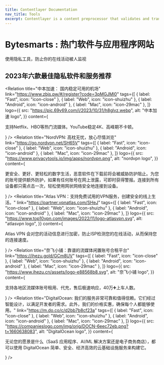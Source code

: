 ```yaml
---
title: Contentlayer Documentation
nav_title: Tools
excerpt: Contentlayer is a content preprocessor that validates and transforms your content into type-safe JSON you can easily import into your application.
---
```


# Bytesmarts : 热门软件与应用程序网站

使用隐私工具，防止你的在线活动被人监视

## 2023年六款最佳隐私软件和服务推荐

<Relation
  title="中本加速： 国内稳定可用的机场"
  link="https://www.zbjs.pw/#/register?code=3pMGJMl0"
  tags={[
    { label: "Fast", icon: "icon-close" },
    { label: "Web", icon: "icon-shuizhu" },
    { label: "Android", icon: "icon-android" },
    { label: "Mac", icon: "icon-29mac" },
  ]}
  logo={{
    src: "https://pic.69v69.com/i/2023/10/31/h8glvz.webp",
    alt: "中本加速 logo",
  }}
  content={<p>支持Netflix、HBO等热门流媒体。YouTube稳定4K、高峰期不卡顿。</p>}
/>
<Relation
  title="NordVPN: 高枕无忧，放心尽情浏览"
  link="https://go.nordvpn.net/SH65V"
  tags={[
    { label: "Fast", icon: "icon-close" },
    { label: "Web", icon: "icon-shuizhu" },
    { label: "Android", icon: "icon-android" },
    { label: "Mac", icon: "icon-29mac" },
  ]}
  logo={{
    src: "https://www.privacytools.io/img/apps/nordvpn.png",
    alt: "nordvpn logo",
  }}
  content={
    <p>
      更安全、更好、更轻松的数字生活，恶意软件在下载前将会被威胁防护阻止。为您的账号提供额外防护，如果有任何账号在网上泄露，可即时获得警报。连接到所有设备都只需点击一次，轻松使用网状网络安全地连接到设备。
    </p>
  }
/>
<Relation
  title="Atlas VPN：支持免费试用的VPN服务，创建安全的线上生活。"
  link="https://partner.vpnatlas.com/SHeJ"
  tags={[
    { label: "Fast", icon: "icon-close" },
    { label: "Web", icon: "icon-shuizhu" },
    { label: "Android", icon: "icon-android" },
    { label: "Mac", icon: "icon-29mac" },
  ]}
  logo={{
    src: "https://www.top10vpn.com/images/2022/11/logo-atlasvpn.svg",
    alt: "atlasvpn logo",
  }}
  content={
    <p>
      Atlas VPN
      会对您的活动信息进行加密，防止ISP检测您的在线活动，从而保持您的连接速度。
    </p>
  }
/>
<Relation
  title="奈飞小铺：靠谱的流媒体闲置账号合租平台"
  link="https://ihezu.gold/GCm8UV"
  tags={[
    { label: "Fast", icon: "icon-close" },
    { label: "Web", icon: "icon-shuizhu" },
    { label: "Android", icon: "icon-android" },
    { label: "Mac", icon: "icon-29mac" },
  ]}
  logo={{
    src: "https://www.ihezu.cn/assets/logo-e88568b8.svg",
    alt: "奈飞小铺 logo",
  }}
  content={
    <p>支持各地区流媒体账号租用、代充，售后极速响应，40万➕上车人数。</p>
  }
/>
<Relation
  title="DigitalOcean: 我们的服务非常可靠和值得信赖。它们经过智能设计，以满足开发者的需求。此外，我们的价格实惠，确保每个人都能够使用。"
  link="https://m.do.co/c/d2bb7b8cf23a"
  tags={[
    { label: "Fast", icon: "icon-close" },
    { label: "Web", icon: "icon-shuizhu" },
    { label: "Android", icon: "icon-android" },
    { label: "Mac", icon: "icon-29mac" },
  ]}
  logo={{
    src: "https://companieslogo.com/img/orig/DOCN-6eec72eb.png?t=1660638083",
    alt: "DigitalOcean logo",
  }}
  content={
    <p>
      无论您的愿景是什么（SaaS 应用程序、AI/ML
      解决方案还是电子商务商店），都可以使用 DigitalOcean
      简单、安全、经济高效的云基础设施服务来构建它。
    </p>
  }
/>

